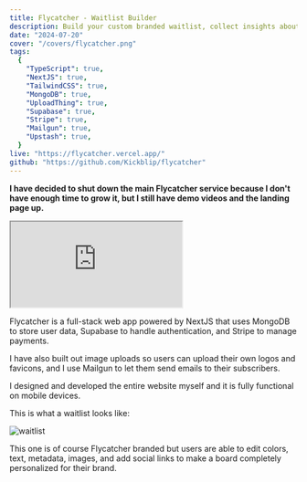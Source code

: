 ```yaml
---
title: Flycatcher - Waitlist Builder
description: Build your custom branded waitlist, collect insights about your subscribers, and send email campaigns all with one app.
date: "2024-07-20"
cover: "/covers/flycatcher.png"
tags:
  {
    "TypeScript": true,
    "NextJS": true,
    "TailwindCSS": true,
    "MongoDB": true,
    "UploadThing": true,
    "Supabase": true,
    "Stripe": true,
    "Mailgun": true,
    "Upstash": true,
  }
live: "https://flycatcher.vercel.app/"
github: "https://github.com/Kickblip/flycatcher"
---
```


**I have decided to shut down the main Flycatcher service because I don't have enough time to grow it, but I still have demo videos and the landing page up.**

<iframe
  src="https://www.youtube.com/embed/Fd-YlAAcytk"
  allow="accelerometer; autoplay; clipboard-write; encrypted-media; gyroscope; picture-in-picture"
  className="my-6 w-full h-[225px] md:w-[640px] md:h-[360px]"
></iframe>

Flycatcher is a full-stack web app powered by NextJS that uses MongoDB to store user data, Supabase to handle authentication, and Stripe to manage payments.

I have also built out image uploads so users can upload their own logos and favicons, and I use Mailgun to let them send emails to their subscribers.

I designed and developed the entire website myself and it is fully functional on mobile devices.

This is what a waitlist looks like:

![waitlist](/images/flycatcher/waitlist.png)

This one is of course Flycatcher branded but users are able to edit colors, text, metadata, images, and add social links to make a board completely personalized for their brand.
